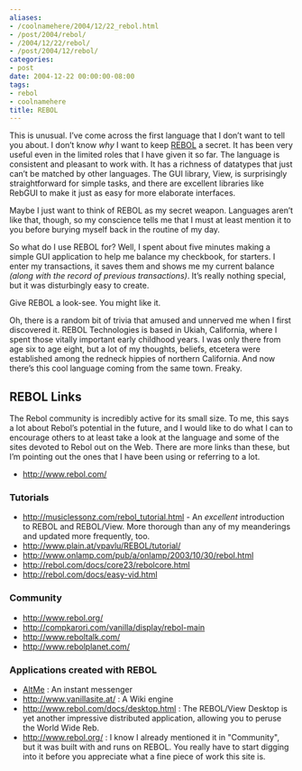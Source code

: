 ```yaml
---
aliases:
- /coolnamehere/2004/12/22_rebol.html
- /post/2004/rebol/
- /2004/12/22/rebol/
- /post/2004/12/rebol/
categories:
- post
date: 2004-12-22 00:00:00-08:00
tags:
- rebol
- coolnamehere
title: REBOL
---
```


This is unusual. I’ve come across the first language that I don’t want
to tell you about. I don’t know *why* I want to keep
[REBOL](http://www.rebol.com/) a secret. It has been very useful even in
the limited roles that I have given it so far. The language is
consistent and pleasant to work with. It has a richness of datatypes
that just can’t be matched by other languages. The GUI library, View, is
surprisingly straightforward for simple tasks, and there are excellent
libraries like RebGUI to make it just as easy for more elaborate
interfaces.

Maybe I just want to think of REBOL as my secret weapon. Languages
aren’t like that, though, so my conscience tells me that I must at least
mention it to you before burying myself back in the routine of my day.

So what do I use REBOL for? Well, I spent about five minutes making a
simple GUI application to help me balance my checkbook, for starters. I
enter my transactions, it saves them and shows me my current balance
*(along with the record of previous transactions)*. It’s really nothing
special, but it was disturbingly easy to create.

Give REBOL a look-see. You might like it.

Oh, there is a random bit of trivia that amused and unnerved me when I
first discovered it. REBOL Technologies is based in Ukiah, California,
where I spent those vitally important early childhood years. I was only
there from age six to age eight, but a lot of my thoughts, beliefs,
etcetera were established among the redneck hippies of northern
California. And now there’s this cool language coming from the same
town. Freaky.

## REBOL Links

The Rebol community is incredibly active for its small size. To me, this
says a lot about Rebol’s potential in the future, and I would like to do
what I can to encourage others to at least take a look at the language
and some of the sites devoted to Rebol out on the Web. There are more
links than these, but I’m pointing out the ones that I have been using
or referring to a lot.

- http://www.rebol.com/

### Tutorials

- http://musiclessonz.com/rebol_tutorial.html - An *excellent*
  introduction to REBOL and REBOL/View. More thorough than any of my
  meanderings and updated more frequently, too.
- http://www.plain.at/vpavlu/REBOL/tutorial/
- http://www.onlamp.com/pub/a/onlamp/2003/10/30/rebol.html
- http://rebol.com/docs/core23/rebolcore.html
- http://rebol.com/docs/easy-vid.html

### Community

- http://www.rebol.org/
- http://compkarori.com/vanilla/display/rebol-main
- http://www.reboltalk.com/
- http://www.rebolplanet.com/

### Applications created with REBOL

- [AltMe](http://www.altme.com/) : An instant messenger
- http://www.vanillasite.at/ : A Wiki engine
- http://www.rebol.com/docs/desktop.html : The REBOL/View Desktop is
  yet another impressive distributed application, allowing you to
  peruse the World Wide Reb.
- http://www.rebol.org/ : I know I already mentioned it in
  "Community", but it was built with and runs on REBOL. You really
  have to start digging into it before you appreciate what a fine
  piece of work this site is.
